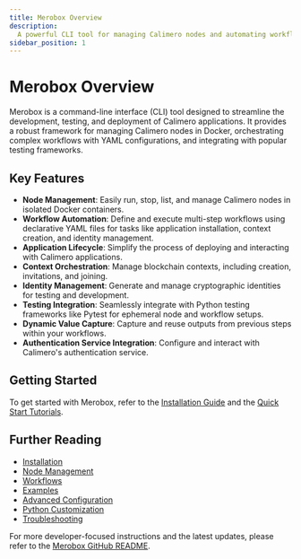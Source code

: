 ```yaml
---
title: Merobox Overview
description:
  A powerful CLI tool for managing Calimero nodes and automating workflows.
sidebar_position: 1
---
```


# Merobox Overview

Merobox is a command-line interface (CLI) tool designed to streamline the
development, testing, and deployment of Calimero applications. It provides a
robust framework for managing Calimero nodes in Docker, orchestrating complex
workflows with YAML configurations, and integrating with popular testing
frameworks.

## Key Features

- **Node Management**: Easily run, stop, list, and manage Calimero nodes in
  isolated Docker containers.
- **Workflow Automation**: Define and execute multi-step workflows using
  declarative YAML files for tasks like application installation, context
  creation, and identity management.
- **Application Lifecycle**: Simplify the process of deploying and interacting
  with Calimero applications.
- **Context Orchestration**: Manage blockchain contexts, including creation,
  invitations, and joining.
- **Identity Management**: Generate and manage cryptographic identities for
  testing and development.
- **Testing Integration**: Seamlessly integrate with Python testing frameworks
  like Pytest for ephemeral node and workflow setups.
- **Dynamic Value Capture**: Capture and reuse outputs from previous steps
  within your workflows.
- **Authentication Service Integration**: Configure and interact with Calimero's
  authentication service.

## Getting Started

To get started with Merobox, refer to the [Installation Guide](./installation)
and the [Quick Start Tutorials](./quick-start-tutorials).

## Further Reading

- [Installation](./installation)
- [Node Management](./node-management)
- [Workflows](./workflows)
- [Examples](./examples)
- [Advanced Configuration](./advanced-configuration)
- [Python Customization](./python-customization)
- [Troubleshooting](./troubleshooting)

For more developer-focused instructions and the latest updates, please refer to
the
[Merobox GitHub README](https://github.com/calimero-network/merobox/blob/main/README.md).
